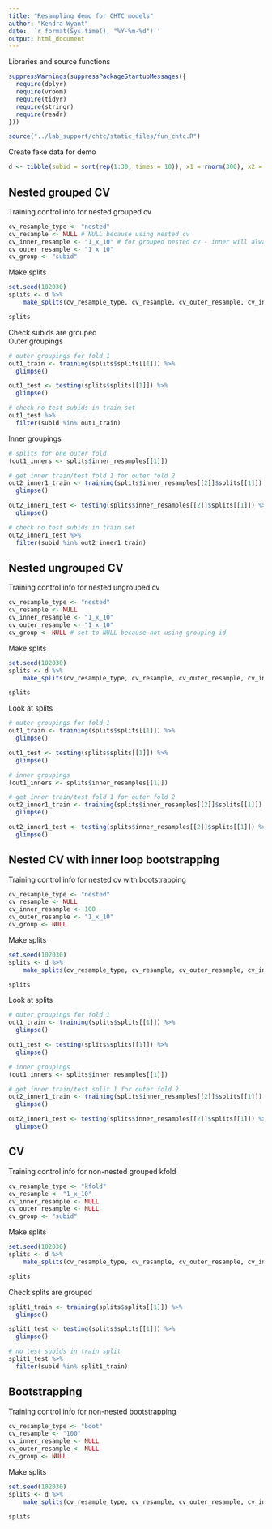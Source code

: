 ---
title: "Resampling demo for CHTC models"
author: "Kendra Wyant"
date: '`r format(Sys.time(), "%Y-%m-%d")`'
output: html_document
---

Libraries and source functions
```{r}
suppressWarnings(suppressPackageStartupMessages({
  require(dplyr)
  require(vroom) 
  require(tidyr)
  require(stringr)
  require(readr)
})) 

source("../lab_support/chtc/static_files/fun_chtc.R")
```


Create fake data for demo
```{r}
d <- tibble(subid = sort(rep(1:30, times = 10)), x1 = rnorm(300), x2 = rnorm(300), y = rbinom(300,1,.5))
```

## Nested grouped CV
Training control info for nested grouped cv
```{r}
cv_resample_type <- "nested" 
cv_resample <- NULL # NULL because using nested cv
cv_inner_resample <- "1_x_10" # for grouped nested cv - inner will always be kfold
cv_outer_resample <- "1_x_10" 
cv_group <- "subid" 
```

Make splits    
```{r}
set.seed(102030)
splits <- d %>% 
    make_splits(cv_resample_type, cv_resample, cv_outer_resample, cv_inner_resample, cv_group)

splits
```

Check subids are grouped   
Outer groupings
```{r}
# outer groupings for fold 1
out1_train <- training(splits$splits[[1]]) %>%
  glimpse()

out1_test <- testing(splits$splits[[1]]) %>%
  glimpse()

# check no test subids in train set
out1_test %>%
  filter(subid %in% out1_train)
```

Inner groupings
```{r}
# splits for one outer fold
(out1_inners <- splits$inner_resamples[[1]])

# get inner train/test fold 1 for outer fold 2
out2_inner1_train <- training(splits$inner_resamples[[2]]$splits[[1]]) %>%
  glimpse()

out2_inner1_test <- testing(splits$inner_resamples[[2]]$splits[[1]]) %>%
  glimpse()

# check no test subids in train set
out2_inner1_test %>%
  filter(subid %in% out2_inner1_train)
```

## Nested ungrouped CV
Training control info for nested ungrouped cv
```{r}
cv_resample_type <- "nested" 
cv_resample <- NULL 
cv_inner_resample <- "1_x_10" 
cv_outer_resample <- "1_x_10" 
cv_group <- NULL # set to NULL because not using grouping id 
```

Make splits    
```{r}
set.seed(102030)
splits <- d %>% 
    make_splits(cv_resample_type, cv_resample, cv_outer_resample, cv_inner_resample, cv_group)

splits
```

Look at splits
```{r}
# outer groupings for fold 1
out1_train <- training(splits$splits[[1]]) %>%
  glimpse()

out1_test <- testing(splits$splits[[1]]) %>%
  glimpse()

# inner groupings
(out1_inners <- splits$inner_resamples[[1]])

# get inner train/test fold 1 for outer fold 2
out2_inner1_train <- training(splits$inner_resamples[[2]]$splits[[1]]) %>%
  glimpse()

out2_inner1_test <- testing(splits$inner_resamples[[2]]$splits[[1]]) %>%
  glimpse()
```



## Nested CV with inner loop bootstrapping
Training control info for nested cv with bootstrapping
```{r}
cv_resample_type <- "nested" 
cv_resample <- NULL 
cv_inner_resample <- 100
cv_outer_resample <- "1_x_10" 
cv_group <- NULL 
```

Make splits    
```{r}
set.seed(102030)
splits <- d %>% 
    make_splits(cv_resample_type, cv_resample, cv_outer_resample, cv_inner_resample, cv_group)

splits
```

Look at splits
```{r}
# outer groupings for fold 1
out1_train <- training(splits$splits[[1]]) %>%
  glimpse()

out1_test <- testing(splits$splits[[1]]) %>%
  glimpse()

# inner groupings
(out1_inners <- splits$inner_resamples[[1]])

# get inner train/test split 1 for outer fold 2
out2_inner1_train <- training(splits$inner_resamples[[2]]$splits[[1]]) %>%
  glimpse()

out2_inner1_test <- testing(splits$inner_resamples[[2]]$splits[[1]]) %>%
  glimpse()
```


## CV
Training control info for non-nested grouped kfold
```{r}
cv_resample_type <- "kfold" 
cv_resample <- "1_x_10" 
cv_inner_resample <- NULL
cv_outer_resample <- NULL
cv_group <- "subid"
```

Make splits    
```{r}
set.seed(102030)
splits <- d %>% 
    make_splits(cv_resample_type, cv_resample, cv_outer_resample, cv_inner_resample, cv_group)

splits
```

Check splits are grouped
```{r}
split1_train <- training(splits$splits[[1]]) %>% 
  glimpse()

split1_test <- testing(splits$splits[[1]]) %>% 
  glimpse()

# no test subids in train split
split1_test %>% 
  filter(subid %in% split1_train)
```




## Bootstrapping
Training control info for non-nested bootstrapping
```{r}
cv_resample_type <- "boot" 
cv_resample <- "100" 
cv_inner_resample <- NULL
cv_outer_resample <- NULL
cv_group <- NULL
```

Make splits    
```{r}
set.seed(102030)
splits <- d %>% 
    make_splits(cv_resample_type, cv_resample, cv_outer_resample, cv_inner_resample, cv_group)

splits
```



